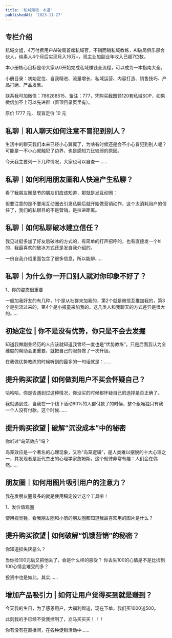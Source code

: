 ```yaml
---
title: '私域赚钱一本通'
publishedAt: '2023-11-27'
---
```


## 专栏介绍

私域文姐，4万付费用户AI破局首席私域官，不销而销私域教练，AI破局俱乐部合伙人，纯素人4个月后实现月入16万+，现主业加副业年收入已超7位数。  
  
本小册核心目标是带大家从0开始完成私域赚钱全流程，可以成为一本指南大全。  
  
小册目录：初始定位、自我精进、流量增长、私域运营、内容打造、销售技巧、产品打磨、产品发售。  
  
联系我可加微信：786288515，备注：777，凭购买截图领120套私域SOP，如果微信加不上可以先进群（置顶目录页里有）。  
  
原价 1777 元， 现盲定价 10 元

## 私聊｜和人聊天如何注意不冒犯到别人？
生活中的聊天我们本来已经小心翼翼了，为啥有时候还是会不小心冒犯到别人呢？可能是一不小心就触犯了边界，也是感知力比较弱的原因。

今天我主要列一下几种情况，大家也可以自查一......

## 私聊｜如何利用朋友圈和人快速产生私聊？
看了我朋友圈章节的朋友们应该知道，那就是发互动圈：

但要注意的是不要用互动圈去引发私聊后就开始做营销动作，这个太消耗用户的信任了，我们的私聊目的不是营销，是拉进距离。

## 私聊｜如何私聊破冰建立信任？
我见过挺多加了好友后破冰的方式的，有简单的打声招呼的，也有直接发一个hi的，我最喜欢的破冰方式还是发自我介绍的。

一份自我介绍里面包含了很多信息，所以能聊......

## 私聊｜为什么你一开口别人就对你印象不好了？
1、你的姿态很重要

一般加我好友的有几种，1个是从社群来加我的，第2个就是微信互推加我的，第3个是引流过来的，第4个是小报童来加我的。这几类人和我聊天的方式差异是很大的......

## 初始定位 | 你不是没有优势，你只是不会去发掘
知道我做副业经历的人应该就知道我曾经一度也是“优势教练”，只是后面我认为全维度的帮助会更重要，就把自己的服务做了一次升级。

在我做优势教练的时候听到的最多的一句话就是：......

## 提升购买欲望 | 如何做到用户不买会怀疑自己？
哈哈哈，你是否遇到过这种情况，你没买的时候都怀疑自己的选择是否正确了。

我就遇到过，当我在一个线下活动90%的人都付款了的时候，整个组唯独只有我一个人没有付款，这个时候......

## 提升购买欲望 | 破解“沉没成本”中的秘密
你听过“鸟笼效应”吗？

鸟笼效应是一个著名的心理现象，又称“鸟笼逻辑”，是人类难以摆脱的十大心理之一，其发现者是近代杰出的心理学家詹姆斯。这个规律非常有趣：人们会在偶然......

## 朋友圈｜如何用图片吸引用户的注意力？
我在发朋友圈最多的就是使用稿定设计这个工具啦！

1、发价值观圈

使用视觉锤，看我朋友圈和小册的朋友圈都知道我最喜欢用的图片是什么？

## 提升购买欲望 | 如何破解“饥饿营销”的秘密？
你知道损失厌恶么？

当你捡100元后又把他丢了，会是什么样的感受？ 你丢失100的心情是不是比捡到100心情会难受的多？

投资中也是如此，其实......

## 增加产品吸引力 | 如何让用户觉得买到就是赚到？
今天我的生日，为了感恩用户，大福利赠送，现在下单，我们买1000送500。

此刻我的手已经不受我控制了，立马买买买！！！

你有没有在直播间，在各种促销活动中......

